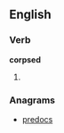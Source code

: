 
==English==

===Verb===
'''corpsed'''

# {{past of|[[corpse]]}}

===Anagrams===
* [[predocs#English|predocs]]
